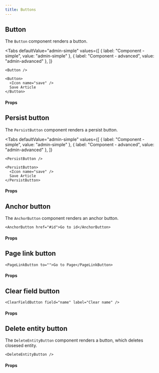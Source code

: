 ```yaml
---
title: Buttons
---
```



## Button

The `Button` component renders a button.

<Tabs
  defaultValue="admin-simple"
  values={[
    { label: "Component - simple", value: "admin-simple" },
    { label: "Component - advanced", value: "admin-advanced" },
  ]}
>
  <TabItem value="admin-simple">

```tsx
<Button />
```

  </TabItem>
  <TabItem value="admin-advanced">

```tsx
<Button>
  <Icon name="save" />
  Save Article
</Button>
```

  </TabItem>

</Tabs>

#### Props

<PropsTable>
  <SharedProps.children />
  <SharedProps.className />
  <SharedProps.isLoading />
</PropsTable>

## Persist button

The `PersistButton` component renders a persist button.

<Tabs
  defaultValue="admin-simple"
  values={[
    { label: "Component - simple", value: "admin-simple" },
    { label: "Component - advanced", value: "admin-advanced" },
  ]}
>
  <TabItem value="admin-simple">

```tsx
<PersistButton />
```

  </TabItem>
  <TabItem value="admin-advanced">

```tsx
<PersistButton>
  <Icon name="save" />
  Save Article
</PersistButton>
```

  </TabItem>

</Tabs>

#### Props

<PropsTable>
  <SharedProps.children />
</PropsTable>

## Anchor button

The `AnchorButton` component renders an anchor button.

```tsx
<AnchorButton href="#id">Go to id</AnchorButton>
```

#### Props

<PropsTable>
  <SharedProps.href />
  <SharedProps.children />
</PropsTable>

## Page link button

```tsx
<PageLinkButton to="">Go to Page</PageLinkButton>
```

#### Props

<PropsTable>
  <SharedProps.to />
  <SharedProps.children />
</PropsTable>

## Clear field button

```tsx
<ClearFieldButton field="name" label="Clear name" />
```

#### Props

<PropsTable>
  <SharedProps.field required description="The name of the field to be cleared on click." />
  <SharedProps.label required />
</PropsTable>

## Delete entity button

The `DeleteEntityButton` component renders a button, which deletes closesed entity.

```tsx
<DeleteEntityButton />
```

#### Props

<PropsTable>
  <SharedProps.children />
</PropsTable>
